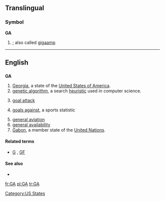 {{also|Appendix:Variations of "ga"}}
==Translingual==

===Symbol===
'''GA'''

# {{SI-unit-abb|giga|ampere|[[electrical current]]}} ; also called [[gigaamp]]

----

==English==

==={{abbreviation}}===
'''GA'''

# [[Georgia]], a state of the [[United States of America]].
# [[genetic algorithm]], a search [[heuristic]] used in computer science.
# {{netball}} [[goal attack]]
# {{sports}} [[goals against]], a sports statistic
# [[general aviation]]
# [[general availability]]
# [[Gabon]], a member state of the [[United Nations]].

====Related terms====
* {{sense|sports}} [[G]] , [[GF]]

====See also====
* {{pedia|Genetic algorithm}}

[[Category:US States]]

[[fr:GA]]
[[pl:GA]]
[[tr:GA]]